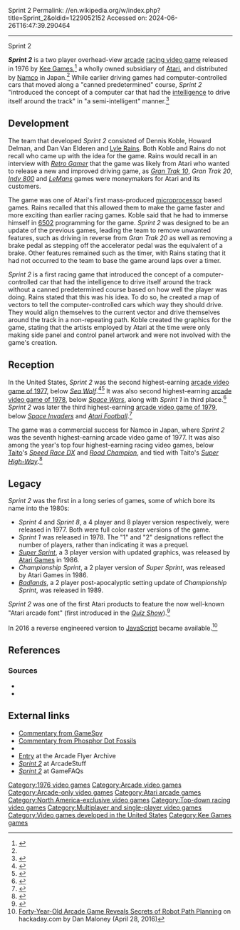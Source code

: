 Sprint 2
Permalink: //en.wikipedia.org/w/index.php?title=Sprint_2&oldid=1229052152
Accessed on: 2024-06-26T16:47:39.290464



------
Sprint 2
{{short description|1976 arcade game}}
{{Infobox video game
|title = Sprint 2
|image = Musée Mécanique 185.JPG
|developer = [[Kee Games]]
|publisher = {{vgrelease|NA/EU|Kee Games<ref name="Germany">{{cite web |title=Video Game Flyers: Sprint 2, Kee Games (Germany) |url=https://flyers.arcade-museum.com/?page=thumbs&db=videodb&id=6095 |website=The Arcade Flyer Archive |access-date=24 May 2021}}</ref>|JP|[[Namco]]<ref name="MAD">{{cite web |title=スプリント2中村製作所販売 |trans-title=Sprint 2 Nakamura Seisakusho Sales |url=https://mediaarts-db.bunka.go.jp/id/M732648 |website=Media Arts Database |publisher=[[Agency for Cultural Affairs]] |access-date=24 May 2021}}</ref>}}
|designer = Dennis Koble & [[Lyle Rains]]
|release = {{vgrelease|NA|November 2, 1976|EU|Late 1976<ref name="Germany"/>|JP|June 1977<ref name="MAD"/>}}
|genre = [[Racing video game|Racing]]
|platforms=[[Arcade game|Arcade]]
|modes = [[Single-player video game|One-player]] or [[Multiplayer video game|two-player]] game
}}

'''''Sprint 2''''' is a two player overhead-view [[arcade game|arcade]] [[racing video game]] released in 1976 by [[Kee Games]],<ref name="klov">{{cite web | title = Sprint 2 Killer List of Video Games Entry | url=http://www.klov.com/game_detail.php?game_id=9739 | access-date = 2007-08-21}}</ref> a wholly owned subsidiary of [[Atari]], and distributed by [[Namco]] in Japan.<ref name="MAD"/> While earlier driving games had computer-controlled cars that moved along a "canned predetermined" course, ''Sprint 2'' "introduced the concept of a computer car that had the [[Artificial intelligence (video games)|intelligence]] to drive itself around the track" in "a semi-intelligent" manner.<ref>{{cite magazine |title=An Interview with Dan Van Elderen |magazine=[[Next Generation (magazine)|Next Generation]]|issue=35 |publisher=[[Imagine Media]] |date=November 1997|page=81|url=https://archive.org/details/NextGeneration35Nov1997/page/n82}}</ref>

==Development==
The team that developed ''Sprint 2'' consisted of Dennis Koble, Howard Delman, and Dan Van Elderen and [[Lyle Rains]]. Both Koble and Rains do not recall who came up with the idea for the game. Rains would recall in an interview with ''[[Retro Gamer]]'' that the game was likely from Atari who wanted to release a new and improved driving game, as ''[[Gran Trak 10]]'', ''Gran Trak 20'', ''[[Indy 800]]'' and ''[[LeMans (video game)|LeMans]]'' games were moneymakers for Atari and its customers.{{sfn|Jones|2011|p=38}} 

The game was one of Atari's first mass-produced [[microprocessor]] based games. Rains recalled that this allowed them to make the game faster and more exciting than earlier racing games. Koble said that he had to immerse himself in [[MOS Technology 6502|6502]] programming for the game.{{sfn|Jones|2011|p=38}} ''Sprint 2'' was designed to be an update of the previous games, leading the team to remove unwanted features, such as driving in reverse from ''Gran Trak 20'' as well as removing a brake pedal as stepping off the accelerator pedal was the equivalent of a brake. Other features remained such as the timer, with Rains stating that it had not occurred to the team to base the game around laps over a timer.{{sfn|Jones|2011|p=38}}

''Sprint 2'' is a first racing game that introduced the concept of a computer-controlled car that had the intelligence to drive itself around the track without a canned predetermined course based on how well the player was doing.{{sfn|Charla|1997|p=81}} Rains stated that this was his idea. To do so, he created a map of vectors to tell the computer-controlled cars which way they should drive. They would align themselves to the current vector and drive themselves around the track in a non-repeating path.{{sfn|Jones|2011|p=39}} Koble created the graphics for the game, stating that the artists employed by Atari at the time were only making side panel and control panel artwork and were not involved with the game's creation.{{sfn|Jones|2011|p=39}}

==Reception==
In the United States, ''Sprint 2'' was the second highest-earning [[1977 in video games|arcade video game of 1977]], below ''[[Sea Wolf (video game)|Sea Wolf]]''.<ref>{{cite journal |title=Top Arcade Games |journal=[[Play Meter]] |date=November 1977}}</ref><ref>{{cite journal |title=Profit Chart |journal=RePlay |date=November 1977}}</ref> It was also second highest-earning [[1978 in video games|arcade video game of 1978]], below ''[[Space Wars]]'', along with ''Sprint 1'' in third place.<ref name="Replay">{{cite journal |title=Video Games |journal=RePlay |date=November 1978}}</ref> ''Sprint 2'' was later the third highest-earning [[1979 in video games|arcade video game of 1979]], below ''[[Space Invaders]]'' and ''[[Atari Football]]''.<ref>{{cite journal |title=Video Games |journal=RePlay |date=November 1979}}</ref>

The game was a commercial success for Namco in Japan, where ''Sprint 2'' was the seventh highest-earning arcade video game of 1977. It was also among the year's top four highest-earning racing video games, below [[Taito]]'s ''[[Speed Race|Speed Race DX]]'' and ''[[List of Taito games|Road Champion]]'', and tied with Taito's ''[[List of Taito games|Super High-Way]]''.<ref name="GM90">{{cite magazine|title=結果ベスト3|trans-title=Best 3 Results |magazine=[[:ja:ゲームマシン|Game Machine]]|issue=90|publisher=[[:ja:アミューズメント通信社|Amusement Press, Inc.]]|date=15 February 1978|pages=2–3|lang=ja|url=https://onitama.tv/gamemachine/pdf/19780215p.pdf#page=2}}</ref>

==Legacy==
''Sprint 2'' was the first in a long series of games, some of which bore its name into the 1980s:
* ''Sprint 4'' and ''Sprint 8'', a 4 player and 8 player version respectively, were released in 1977. Both were full color raster versions of the game.
* ''Sprint 1'' was released in 1978. The "1" and "2" designations reflect the number of players, rather than indicating it was a prequel.
* ''[[Super Sprint]]'', a 3 player version with updated graphics, was released by [[Atari Games]] in 1986.
* ''Championship Sprint'', a 2 player version of ''Super Sprint'', was released by Atari Games in 1986.
* ''[[Badlands (video game)|Badlands]]'', a 2 player post-apocalyptic setting update of ''Championship Sprint'', was released in 1989.

''Sprint 2'' was one of the first Atari products to feature the now well-known "Atari arcade font" (first introduced in the [[Quiz Show (video game)|''Quiz Show'']]).<ref>{{cite web |url=https://www.youtube.com/watch?v=C5NiAoT3xsY |archive-url=https://ghostarchive.org/varchive/youtube/20211221/C5NiAoT3xsY |archive-date=2021-12-21 |url-status=live|title=The 8-bit arcade font, deconstructed |work=Vox |publisher=YouTube |date=April 6, 2020}}{{cbignore}}</ref>

In 2016 a reverse engineered version to [[JavaScript]] became available.<ref>[http://hackaday.com/2016/04/28/forty-year-old-arcade-game-reveals-secrets-of-robot-path-planning/ Forty-Year-Old Arcade Game Reveals Secrets of Robot Path Planning] on hackaday.com by Dan Maloney (April 28, 2016)</ref>

==References==
{{reflist}}

===Sources===
* {{cite magazine|magazine=[[Retro Gamer]]|title=The Making of... Sprint 2|issue=89|year=2011|editor-last=Jones|editor-first=Darran|publisher=Imagine Publishing|ISSN=1742-3155}}
* {{cite magazine|magazine=[[Next Generation (magazine)|Next Generation]]|title=An Interview with Dan Van Elderen|date=November 1997|editor-last=Charla|editor-first=Chris|publisher=Imagine Publishing|ISSN=1078-9693}}

{{1970s Atari arcade games}}

== External links ==
* [https://web.archive.org/web/20100203075124/http://www.gamespy.com/ Commentary from GameSpy]
* [http://www.thelogbook.com/phosphor/1970s/ Commentary from Phosphor Dot Fossils]
* {{KLOV game|id=9739}}
* [http://www.arcadeflyers.net/?page=flyerdb&subpage=thumbs&id=1061 Entry] at the Arcade Flyer Archive
* [http://www.arcadestuff.com/games/gameinfo.php?view=general&game=sprint2 ''Sprint 2'']{{dead link|date=March 2018 |bot=InternetArchiveBot |fix-attempted=yes}} at ArcadeStuff
* [http://www.gamefaqs.com/coinop/arcade/data/583939.html ''Sprint 2''] at GameFAQs

[[Category:1976 video games]]
[[Category:Arcade video games]]
[[Category:Arcade-only video games]]
[[Category:Atari arcade games]]
[[Category:North America-exclusive video games]]
[[Category:Top-down racing video games]]
[[Category:Multiplayer and single-player video games]]
[[Category:Video games developed in the United States]]
[[Category:Kee Games games]]